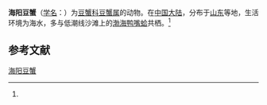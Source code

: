 {{Speciesbox
| name = 海阳豆蟹
| status = 
| status_system = 
| image = 
| genus = Pinnotheres
| species = haiyangensis
| authority = (Shen, 1932)<ref name='id11900'>{{cite web| url =http://www.bioinfo.cn/db05/BjdwSpecies.php?action=view&id=11900| title =海阳豆蟹| work =《中国动物物种编目数据库》| publisher =中国科学院微生物研究所| author =中国科学院动物研究所| accessdate =2009-04-28| deadurl =yes| archiveurl =https://web.archive.org/web/20160305024456/http://www.bioinfo.cn/db05/BjdwSpecies.php?action=view&id=11900| archivedate =2016-03-05}}</ref>
}}

'''海阳豆蟹'''（[[学名|学名]]：{{lang|la|''Pinnotheres haiyangensis''}}）为[[豆蟹科|豆蟹科]][[豆蟹属|豆蟹属]]的动物。在[[中国大陆|中国大陆]]，分布于[[山东|山东]]等地，生活环境为海水，多与低潮线沙滩上的[[渤海鸭嘴蛤|渤海鸭嘴蛤]]共栖。<ref name='id11900'/>

== 参考文献 ==
{{reflist}}

{{Wikispecies|Pinnotheres haiyangensis}}
{{Taxonbar|from=Q14107958}}

[[Category:豆蟹属|海阳豆蟹]]


{{螃蟹小作品}}